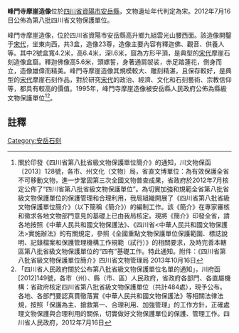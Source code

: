 {{msg:四川省文物保護單位
|名稱 = 峰門寺摩崖造像
|編號 = 366
|圖片 = 
|級別 = S8
|分類 = 
|時代 = [[宋代|宋代]]
|地点 = [[四川省|四川省]][[資陽市|資陽市]][[安岳縣|安岳縣]]
|坐標 =
|登錄 = 2012年7月16日
}}
'''峰門寺摩崖造像'''位於[[四川省|四川省]][[資陽市|資陽市]][[安岳縣|安岳縣]]，文物遺址年代判定為宋。2012年7月16日公佈為第八批四川省文物保護單位。

峰門寺摩崖造像，位於四川省資陽市安岳縣高升鄉九組雲光山腰西面。該造像開鑿于[[宋代|宋代]]，坐東向西，共3盒，造像23尊，造像主要內容有釋迦佛、觀音、供養人等。其中2號盒寬4.2米，高6.4米，深l.6米，窟為方形平頂，是典型的[[宋代|宋代]]摩崖石刻造像盒窟。釋迦佛像高5.6米，頭螺誓，身著通肩袈裟，赤足踏蓮花，側身而立，造像雄偉而精美。峰門寺摩崖造像其規模較大、雕刻精湛，且保存較好，是典型的[[宋代|宋代]]摩崖石刻作品，對於研究[[宋代|宋代]]的政治、經濟、文化和石刻藝術、宗教信仰等，都具有較高的價值。1995年，峰門寺摩崖造像被安岳縣人民政府公佈為縣級文物保護單位<ref>關於印發《四川省第八批省級文物保護單位簡介》的通知，川文物保函〔2013〕128號，各市、州文化（文物）局，省直文博單位：為有效保護全省不可移動文物，進一步鞏固第三次全國文物普查成果，省政府於2012年7月核定公佈了“四川省第八批省級文物保護單位”。為切實加強和規範全省第八批省級文物保護單位的保護管理和合理利用，我局組織開展了《四川省第八批省級文物保護單位簡介》（以下簡稱《簡介》）的編制工作。該《簡介》在專家審核和徵求各地文物部門意見的基礎上已由我局核定。現將《簡介》印發全省，請各地按照《中華人民共和國文物保護法》、《四川省<中華人民共和國文物保護法>實施辦法》的有關規定，參照《全國重點文物保護單位保護範圍、標誌說明、記錄檔案和保護管理機構工作規範（試行）》的相關要求，及時完善本轄區第八批省級文物保護單位的“四有”基礎工作。特此通知。附件：《四川省第八批省級文物保護單位簡介》四川省文物管理局  2013年10月16日</ref><ref>「四川省人民政府關於公布第八批省級文物保護單位名單的通知」，川府函[2012]149號，各市（州）、縣（市、區）人民政府，省政府各部門、各直屬機構：省政府核定四川省第八批省級文物保護單位（共計484處），現予公布。各地、各部門要認真貫徹落實《中華人民共和國文物保護法》等相關法律法規，按照「保護為主、搶救第一、合理利用、加強管理」的工作方針，正確處理文物保護與合理利用的關係，切實做好文物保護單位的保護、管理工作。四川省人民政府，2012年7月16日</ref>。
==註釋==
{{reflist}}

[[Category:安岳石刻|Category:安岳石刻]]